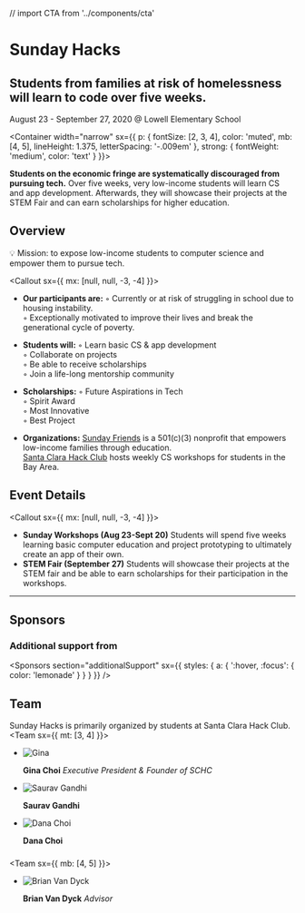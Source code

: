 // import CTA from '../components/cta'

<Banner>

# Sunday Hacks

## Students from families at risk of homelessness will learn to code over five weeks.

August 23 - September 27, 2020 @ Lowell Elementary School

</Banner>

<Container
width="narrow"
sx={{
    p: {
      fontSize: [2, 3, 4],
      color: 'muted',
      mb: [4, 5],
      lineHeight: 1.375,
      letterSpacing: '-.009em'
    },
    strong: {
      fontWeight: 'medium',
      color: 'text'
    }
  }}>

**Students on the economic fringe are systematically discouraged from pursuing tech.** 
Over five weeks, very low-income students 
will learn CS and app development. Afterwards, they will showcase their projects at the 
STEM Fair and can earn scholarships for higher education.
</Container>

<Container>

## Overview
💡 Mission: to expose low-income students to computer science and empower them to pursue tech. 

<Callout sx={{ mx: [null, null, -3, -4] }}>
<FAQ>

- **Our participants are:**
◦ Currently or at risk of struggling in school due to housing instability.  
◦ Exceptionally motivated to improve their lives and break the generational cycle of poverty.

- **Students will:**
◦ Learn basic CS & app development  
◦ Collaborate on projects  
◦ Be able to receive scholarships  
◦ Join a life-long mentorship community

- **Scholarships:** 
◦ Future Aspirations in Tech  
◦ Spirit Award  
◦ Most Innovative  
◦ Best Project  

- **Organizations:**
[Sunday Friends](https://www.sundayfriends.org/index1.html) is a 501(c)(3) nonprofit that 
empowers low-income families through education.  
[Santa Clara Hack Club](https://sites.google.com/view/schscode/home) hosts weekly 
CS workshops for students in the Bay Area.

</FAQ>
</Callout>
</Container>

<Container>

## Event Details

<Callout sx={{ mx: [null, null, -3, -4] }}>
<FAQ>

- **Sunday Workshops (Aug 23-Sept 20)**
Students will spend five weeks learning basic computer education and project prototyping to ultimately create an app of their own.  
- **STEM Fair (September 27)**
Students will showcase their projects at the STEM fair and be able to earn scholarships for their participation in the workshops.

</FAQ>
</Callout>
</Container>

<Container>

****

</Container>

<Container>

## Sponsors

<Sponsors />

### Additional support from

<Sponsors
section="additionalSupport"
sx={{
    styles: {
      a: {
        ':hover, :focus': {
          color: 'lemonade'
        }
      }
    }
  }} />

</Container>

<Container>

 

## Team
Sunday Hacks is primarily organized by students at Santa Clara Hack Club. 
<Team sx={{ mt: [3, 4] }}>

- ![Gina](./static/profiles/IMG-1550.JPG)

  **Gina Choi** _Executive President & Founder of SCHC_

- ![Saurav Gandhi](https://angelhacks.org/static/profiles/kai.png)

  **Saurav Gandhi** 

- ![Dana Choi](https://angelhacks.org/static/profiles/damian.jpg)

  **Dana Choi** 
  

</Team>
</Container>

<Container>

### 

<Team sx={{ mb: [4, 5] }}>

- ![Brian Van Dyck](./static/profiles/vandyck.jpg)

  **Brian Van Dyck** _Advisor_

</Team>

</Container>
